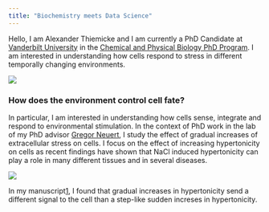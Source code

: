 ```yaml
---
title: "Biochemistry meets Data Science"
---
```

Hello, I am Alexander Thiemicke and I am currently a PhD Candidate at [Vanderbilt University](https://www.vanderbilt.edu/) in the [Chemical and Physical Biology PhD Program](https://medschool.vanderbilt.edu/cpb/person/alexander-thiemicke/). I am interested in understanding how cells respond to stress in different temporally changing environments.

![](mg_7897-web.jpg) 


### How does the environment control cell fate?

In particular, I am interested in understanding how cells sense, integrate and respond to environmental stimulation. In the context of PhD work in the lab of my PhD advisor [Gregor Neuert](https://scholar.google.com/citations?user=k2lm0AIAAAAJ), I study the effect of gradual increases of extracellular stress on cells. I focus on the effect of increasing hypertonicity on cells as recent findings have shown that NaCl induced hypertonicity can play a role in many different tissues and in several diseases.

![](f1.jpg) 

In my manuscript[1](https://athiemicke.com/publications.html), I found that gradual increases in hypertonicity send a different signal to the cell than a step-like sudden increses in hypertonicity.